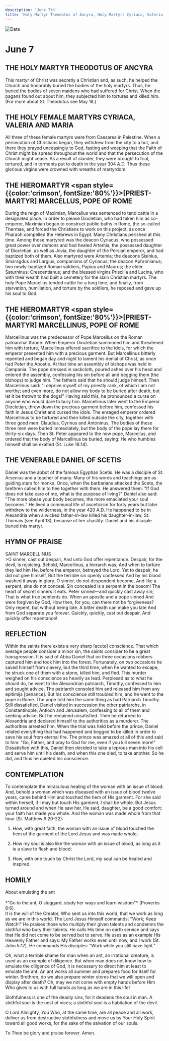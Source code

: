 ```yaml
---
description: 'June 7th'
title: 'Holy Martyr Theodotus of Ancyra, Holy Martyrs Cyriaca, Valeria and Maria, Hieromartyr Marcellus, Pope of Rome'
---
```


<CustomPaginator />
<RunningHead />

<Image src="/title-imprint.png" height={68} width={50} alt="Date" className="title-imprint"/>

# <div id="date">June <Image className="four-dot" src="/four-dot.png" height={15} width={15} alt="" />7</div>

## THE HOLY MARTYR THEODOTUS OF ANCYRA

This martyr of Christ was secretly a Christian and, as such, he helped the Church and honorably buried the bodies of the holy martyrs. Thus, he buried the bodies of seven maidens who had suffered for Christ. When the pagans found out about him, they subjected him to tortures and killed him. (For more about St. Theodotus see May 18.)

## THE HOLY FEMALE MARTYRS CYRIACA, VALERIA AND MARIA

All three of these female martyrs were from Caesarea in Palestine. When a persecution of Christians began, they withdrew from the city to a hut, and there they prayed unceasingly to God, fasting and weeping that the Faith of Christ might be spread throughout the world and that the persecution of the Church might cease. As a result of slander, they were brought to trial, tortured, and in torments put to death in the year 304 A.D. Thus these glorious virgins were crowned with wreaths of martyrdom.

## THE HIEROMARTYR <span style={{color:'crimson', fontSize:'80%'}}>[PRIEST-MARTYR]</span> MARCELLUS, POPE OF ROME

During the reign of Maximian, Marcellus was sentenced to tend cattle in a designated place. In order to please Diocletian, who had taken him as co-emperor, Maximian began to construct public baths in Rome, the so-called Thermae, and forced the Christians to work on this project, as once Pharaoh compelled the Hebrews in Egypt. Many Christians perished at this time. Among those martyred was the deacon Cyriacus, who possessed great power over demons and had healed Artemia, the possessed daughter of Diocletian, as well as Jovia, the daughter of the Persian emperor, and had baptized both of them. Also martyred were Artemia; the deacons Sisinius, Smaragdus and Largius, companions of Cyriacus; the deacon Aphronianus; two newly-baptized Roman soldiers, Papius and Maurus; the elder Saturninus; Crescentianus; and the blessed virgins Priscilla and Lucina, who with their wealth had built a cemetery for the slain Christian martyrs. The holy Pope Marcellus tended cattle for a long time, and finally, from starvation, humiliation, and torture by the soldiers, he reposed and gave up his soul to God.

## THE HIEROMARTYR <span style={{color:'crimson', fontSize:'80%'}}>[PRIEST-MARTYR]</span> MARCELLINUS, POPE OF ROME

Marcellinus was the predecessor of Pope Marcellus on the Roman patriarchal throne. When Emperor Diocletian summoned him and threatened him with torture, Marcellinus offered sacrifice to the idols, for which the emperor presented him with a precious garment. But Marcellinus bitterly repented and began day and night to lament his denial of Christ, as once had Peter the Apostle. At that time an assembly of bishops was held in Campania. The pope dressed in sackcloth, poured ashes over his head and entered the assembly, confessing his sin before all and begging them (the bishops) to judge him. The fathers said that he should judge himself. Then Marcellinus said: "I deprive myself of my priestly rank, of which I am not worthy; and even more, do not allow my body to be buried after death, but let it be thrown to the dogs!" Having said this, he pronounced a curse on anyone who would dare to bury him. Marcellinus later went to the Emperor Diocletian, threw down the precious garment before him, confessed his faith in Jesus Christ and cursed the idols. The enraged emperor ordered Marcellinus to be tortured and then killed outside the city, together with three good men: Claudius, Cyrinus and Antoninus. The bodies of these three men were buried immediately, but the body of the pope lay there for thirty-six days. Then St. Peter appeared to the new pope, Marcellus, and ordered that the body of Marcellinus be buried, saying: He who humbles himself shall be exalted (St. Luke 18:14).

## THE VENERABLE DANIEL OF SCETIS

Daniel was the abbot of the famous Egyptian Scetis. He was a disciple of St. Arsenius and a teacher of many. Many of his words and teachings are as guiding stars for monks. Once, when the barbarians attacked the Scete, the brethren called him to flee together with them. He answered them: "If God does not take care of me, what is the purpose of living?" Daniel also said: "The more obese your body becomes, the more emaciated your soul becomes." He lived a communal life of asceticism for forty years but later withdrew to the wilderness, in the year 420 A.D. He happened to be in Alexandria when a wicked father-in-law killed his daughter-in-law, St. Thomais (see April 13), because of her chastity. Daniel and his disciple buried this martyr.


## HYMN OF PRAISE
<div style={{textAlign:'center', color:'crimson', fontWeight:'bold'}}>
SAINT MARCELLINUS
</div>
>O sinner, cast out despair,  
And unto God offer repentance.  
Despair, for the devil, is rejoicing.  
Behold, Marcellinus, a hierarch was,  
And when to torture they led him  
He, before the emperor, betrayed the Lord.  
Yet to despair, he did not give himself,  
But the terrible sin openly confessed  
And by his blood washed it away in glory.  
O sinner, do not despondent become,  
And like a serpent, sins do not conceal.  
Sin concealed  is a serpent in the bosom!  
The heart of secret sinners it eats.  
Peter sinned—and quickly cast away sin;  
That is what true penitents do.  
When an apostle and a pope sinned  
And were forgiven by God,  
How then, for you, can there not be forgiveness?  
Only repent, but without being late.  
A bitter death can make you late  
And from God separate you forever.  
Quickly, quickly, cast out despair,  
And quickly offer repentance!  


## REFLECTION

Within the saints there exists a very sharp [acute] conscience. That which average people consider a minor sin, the saints consider to be a great transgression. It is said of Abba Daniel that on three occasions robbers captured him and took him into the forest. Fortunately, on two occasions he saved himself from slavery, but the third time, when he wanted to escape, he struck one of them with a stone, killed him, and fled. This murder weighed on his conscience as heavily as lead. Perplexed as to what he should do, he went to the Alexandrian patriarch, Timothy, confessed to him and sought advice. The patriarch consoled him and released him from any epitimija [penance]. But his conscience still troubled him, and he went to the pope in Rome. The pope told him the same thing as had Patriarch Timothy. Still dissatisfied, Daniel visited in succession the other patriarchs, in Constantinople, Antioch and Jerusalem, confessing to all of them and seeking advice. But he remained unsatisfied. Then he returned to Alexandria and declared himself to the authorities as a murderer. The authorities arrested him. When the trial was held before the prince, Daniel related everything that had happened and begged to be killed in order to save his soul from eternal fire. The prince was amazed at all of this and said to him: "Go, Father, and pray to God for me, even if you kill seven more!" Dissatisfied with this, Daniel then decided to take a leprous man into his cell and serve him until his death, and when this one died, to take another. So he did, and thus he quieted his conscience.


## CONTEMPLATION

To contemplate the miraculous healing of the woman with an issue of blood: And, behold a woman which was diseased with an issue of blood twelve years, came behind Him and touched the hem of His garment. For she said within herself, if I may but touch His garment, I shall be whole. But Jesus turned around and when He saw her, He said, daughter, be a good comfort; your faith has made you whole. And the woman was made whole from that hour (St. Matthew 9:20-22):

1. How, with great faith, the woman with an issue of blood touched the hem of the garment of the Lord Jesus and was made whole;

2. How my soul is also like the woman with an issue of blood, as long as it is a slave to flesh and blood;

3. How, with one touch by Christ the Lord, my soul can be healed and inspired.


## HOMILY
<div style={{textAlign:'center', color:'crimson', fontWeight:'bold'}}>
About emulating the ant
</div>
<br />
<div style={{textAlign:'right'}}>
*"Go to the ant, O sluggard, study her ways and learn wisdom"* (Proverbs 6:6).
</div>
It is the will of the Creator, Who sent us into this world, that we work as long as we are in this world. The Lord Jesus Himself commands: "Work; Keep Watch!" He praises those who multiply their given talents and condemns the slothful who bury their talents. He calls His time on earth service and says that He did not come to be served but to serve. He uses as an example His Heavenly Father and says: My Father works even until now, and I work (St. John 5:17). He commands His disciples: "Work while you still have light."

Oh, what a terrible shame for man when an ant, an irrational creature, is used as an example of diligence. But when man does not know how to emulate the diligence of God, it is necessary to direct him at least to emulate the ant. An ant works all summer and prepares food for itself for winter. Brethren, do we also prepare winter stores that we will open and display after death? Oh, may we not come with empty hands before Him Who gives to us with full hands as long as we are in this life!

Slothfulness is one of the deadly sins, for it deadens the soul in man. A slothful soul is the nest of vices; a slothful soul is a habitation of the devil.

O Lord Almighty, You Who, at the same time, are all peace and all work, deliver us from destructive slothfulness and move us by Your Holy Spirit toward all good works, for the sake of the salvation of our souls.

To Thee be glory and praise forever. Amen.